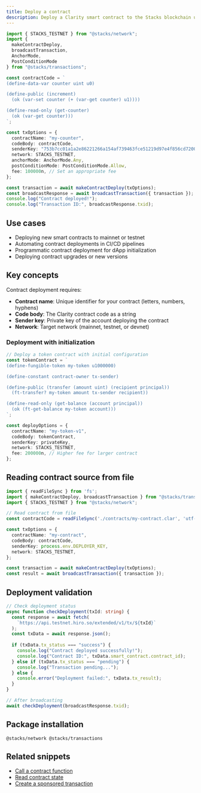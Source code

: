 ```yaml
---
title: Deploy a contract
description: Deploy a Clarity smart contract to the Stacks blockchain using Stacks.js
---
```


```typescript
import { STACKS_TESTNET } from "@stacks/network";
import { 
  makeContractDeploy, 
  broadcastTransaction,
  AnchorMode,
  PostConditionMode 
} from "@stacks/transactions";

const contractCode = `
(define-data-var counter uint u0)

(define-public (increment)
  (ok (var-set counter (+ (var-get counter) u1))))

(define-read-only (get-counter)
  (ok (var-get counter)))
`;

const txOptions = {
  contractName: "my-counter",
  codeBody: contractCode,
  senderKey: "753b7cc01a1a2e86221266a154af739463fce51219d97e4f856cd7200c3bd2a601",
  network: STACKS_TESTNET,
  anchorMode: AnchorMode.Any,
  postConditionMode: PostConditionMode.Allow,
  fee: 100000n, // Set an appropriate fee
};

const transaction = await makeContractDeploy(txOptions);
const broadcastResponse = await broadcastTransaction({ transaction });
console.log("Contract deployed!");
console.log("Transaction ID:", broadcastResponse.txid);
```

## Use cases

- Deploying new smart contracts to mainnet or testnet
- Automating contract deployments in CI/CD pipelines
- Programmatic contract deployment for dApp initialization
- Deploying contract upgrades or new versions

## Key concepts

Contract deployment requires:

- **Contract name**: Unique identifier for your contract (letters, numbers, hyphens)
- **Code body**: The Clarity contract code as a string
- **Sender key**: Private key of the account deploying the contract
- **Network**: Target network (mainnet, testnet, or devnet)

### Deployment with initialization

```typescript
// Deploy a token contract with initial configuration
const tokenContract = `
(define-fungible-token my-token u1000000)

(define-constant contract-owner tx-sender)

(define-public (transfer (amount uint) (recipient principal))
  (ft-transfer? my-token amount tx-sender recipient))

(define-read-only (get-balance (account principal))
  (ok (ft-get-balance my-token account)))
`;

const deployOptions = {
  contractName: "my-token-v1",
  codeBody: tokenContract,
  senderKey: privateKey,
  network: STACKS_TESTNET,
  fee: 200000n, // Higher fee for larger contract
};
```

## Reading contract source from file

```typescript
import { readFileSync } from 'fs';
import { makeContractDeploy, broadcastTransaction } from "@stacks/transactions";
import { STACKS_TESTNET } from "@stacks/network";

// Read contract from file
const contractCode = readFileSync('./contracts/my-contract.clar', 'utf-8');

const txOptions = {
  contractName: "my-contract",
  codeBody: contractCode,
  senderKey: process.env.DEPLOYER_KEY,
  network: STACKS_TESTNET,
};

const transaction = await makeContractDeploy(txOptions);
const result = await broadcastTransaction({ transaction });
```

## Deployment validation

```typescript
// Check deployment status
async function checkDeployment(txId: string) {
  const response = await fetch(
    `https://api.testnet.hiro.so/extended/v1/tx/${txId}`
  );
  const txData = await response.json();
  
  if (txData.tx_status === "success") {
    console.log("Contract deployed successfully!");
    console.log("Contract ID:", txData.smart_contract.contract_id);
  } else if (txData.tx_status === "pending") {
    console.log("Transaction pending...");
  } else {
    console.error("Deployment failed:", txData.tx_result);
  }
}

// After broadcasting
await checkDeployment(broadcastResponse.txid);
```

## Package installation

```package-install
@stacks/network @stacks/transactions
```

## Related snippets

- [Call a contract function](/resources/snippets/contract-call)
- [Read contract state](/resources/snippets/read-contract-state)
- [Create a sponsored transaction](/resources/snippets/create-a-sponsored-tx)